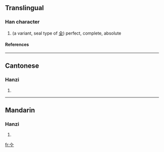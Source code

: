 ==Translingual==
===Han character===
{{Han char|rad=入|as=03|sn=5|four=|canj=人一 (OM)}}
# (a variant, seal type of [[全]]) perfect, complete, absolute
====References====
{{Han ref|kx=0126.030|hdz=10111.030|uh=34B0|ud=13488}}

----
==Cantonese==
===Hanzi===
{{yue-hanzi|jyut=|y=chyun4, jan2}}
# {{defn|Cantonese}}

----
==Mandarin==
===Hanzi===
{{cmn-hanzi|pin=[[quán]] (quan2)|wg=ch'üan<sup>2</sup>}}
# {{defn|Mandarin}}

[[fr:㒰]]